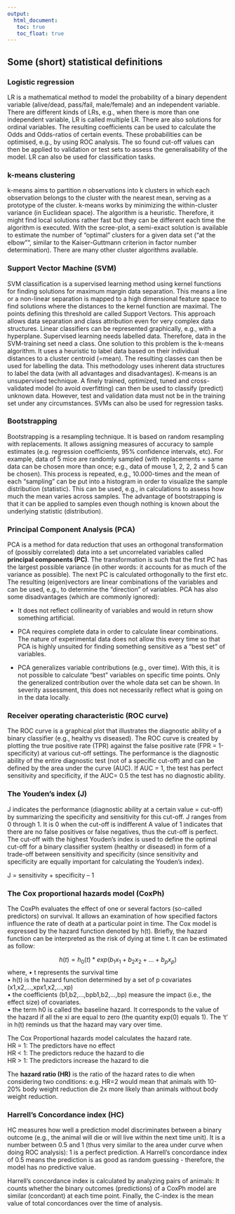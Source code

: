 ---
output:
  html_document: 
   toc: true
   toc_float: true
---
  
## Some (short) statistical definitions


### Logistic regression
LR is a mathematical method to model the probability of a binary dependent variable (alive/dead, pass/fail, male/female) and an independent variable. There are different kinds of LRs, e.g., when there is more than one independent variable, LR is called multiple LR. There are also solutions for ordinal variables. The resulting coefficients can be used to calculate the Odds and Odds-ratios of certain events. These probabilities can be optimised, e.g., by using ROC analysis. The so found cut-off values can then be applied to validation or test sets to assess the generalisability of the model. LR can also be used for classification tasks. 

### k-means clustering
k-means aims to partition *n* observations into k clusters in which each observation belongs to the cluster with the nearest mean, serving as a prototype of the cluster. k-means works by minimizing the within-cluster variance (in Euclidean space). The algorithm is a heuristic. Therefore, it might find local solutions rather fast but they can be different each time the algorithm is executed. With the scree-plot, a semi-exact solution is available to estimate the number of "optimal" clusters for a given data set ("at the elbow"", similar to the Kaiser-Guttmann criterion in factor number determination). There are many other cluster algorithms available.


### Support Vector Machine (SVM)
SVM classification is a supervised learning method using kernel functions for finding solutions for maximum margin data separation. This means a line or a non-linear separation is mapped to a high dimensional feature space to find solutions where the distances to the kernel function are maximal. The points defining this threshold are called Support Vectors. This approach allows data separation and class attribution even for very complex data structures. Linear classifiers can be represented graphically, e.g., with a hyperplane. Supervised learning needs labelled data. Therefore, data in the SVM-training set need a class. One solution to this problem is the k-means algorithm. It uses a heuristic to label data based on their individual distances to a cluster centroid (=mean). The resulting classes can then be used for labelling the data. This methodology uses inherent data structures to label the data (with all advantages and disadvantages). K-means is an unsupervised technique. A finely trained, optimized, tuned and cross-validated model (to avoid overfitting) can then be used to classify (predict) unknown data. However, test and validation data must not be in the training set under any circumstances. SVMs can also be used for regression tasks.

### Bootstrapping 
Bootstrapping is a resampling technique. It is based on random resampling with replacements. It allows assigning measures of accuracy to sample estimates (e.g. regression coefficients, 95% confidence intervals, etc). For example, data of 5 mice are randomly sampled (with replacements = same data can be chosen more than once; e.g., data of mouse 1, 2, 2, 2 and 5 can be chosen). This process is repeated, e.g., 10.000-times and the mean of each “sampling” can be put into a histogram in order to visualize the sample distribution (statistic). This can be used, e.g., in calculations to assess how much the mean varies across samples. The advantage of bootstrapping is that it can be applied to samples even though nothing is known about the underlying statistic (distribution).

### Principal Component Analysis (PCA)
PCA is a method for data reduction that uses an orthogonal transformation of (possibly correlated) data into a set uncorrelated variables called **principal components (PC)**. The transformation is such that the first PC has the largest possible variance (in other words: it accounts for as much of the variance as possible). The next PC is calculated orthogonally to the first etc. The resulting (eigen)vectors are linear combinations of the variables and can be used, e.g., to determine the "direction" of variables. PCA has also some disadvantages (which are commonly ignored):

* It does not reflect collinearity of variables and would in return show something artificial.   

* PCA requires complete data in order to calculate linear combinations. The nature of experimental data does not allow this every time so that PCA is highly unsuited for finding something sensitive as a “best set” of variables.  

* PCA generalizes variable contributions (e.g., over time). With this, it is not possible to calculate "best" variables on specific time points. Only the generalized contribution over the whole data set can be shown. In severity assessment, this does not necessarily reflect what is going on in the data locally.

### Receiver operating characteristic (ROC curve)
The ROC curve is a graphical plot that illustrates the diagnostic ability of a binary classifier (e.g., healthy vs diseased). The ROC curve is created by plotting the true positive rate (TPR) against the false positive rate (FPR = 1-specificity) at various cut-off settings. The performance is the diagnostic ability of the entire diagnostic test (not of a specific cut-off) and can be defined by the area under the curve (AUC). If AUC = 1, the test has perfect sensitivity and specificity, if the AUC= 0.5 the test has no diagnostic ability.

### The Youden’s index (J)
J indicates the performance (diagnostic ability at a certain value = cut-off) by summarizing the specificity and sensitivity for this cut-off. J ranges from 0 through 1. It is 0 when the cut-off is indifferent A value of 1 indicates that there are no false positives or false negatives, thus the cut-off is perfect. The cut-off with the highest Youden’s index is used to define the optimal cut-off for a binary classifier system (healthy or diseased) in form of a trade-off between sensitivity and specificity (since sensitivity and specificity are equally important for calculating the Youden’s index).

J = sensitivity + specificity – 1

### The Cox proportional hazards model (CoxPh)
The CoxPh evaluates the effect of one or several factors (so-called predictors) on survival. It allows an examination of how specified factors influence the rate of death at a particular point in time. The Cox model is expressed by the hazard function denoted by h(t). Briefly, the hazard function can be interpreted as the risk of dying at time t. It can be estimated as follow:

$$h(t)=h_{0}(t)*exp(b_{1}x_{1}+b_{2}x_{2}+...+b_{p}x_{p})$$
where,
•	t represents the survival time  
•	h(t) is the hazard function determined by a set of p covariates (x1,x2,...,xpx1,x2,...,xp)  
•	the coefficients (b1,b2,...,bpb1,b2,...,bp) measure the impact (i.e., the effect size) of covariates.  
•	the term h0 is called the baseline hazard. It corresponds to the value of the hazard if all the xi are equal to zero (the quantity exp(0) equals 1). The ‘t’ in h(t) reminds us that the hazard may vary over time.

The Cox Proportional hazards model calculates the hazard rate.   
HR = 1: The predictors have no effect  
HR < 1: The predictors reduce the hazard to die  
HR > 1: The predictors increase the hazard to die  

The **hazard ratio (HR)** is the ratio of the hazard rates to die when considering two conditions:
e.g. HR=2 would mean that animals with 10-20% body weight reduction die 2x more likely than animals without body weight reduction.


### Harrell’s Concordance index (HC)
HC measures how well a prediction model discriminates between a binary outcome (e.g., the animal will die or will live within the next time unit). It is a number between 0.5 and 1 (thus very similar to the area under curve when doing ROC analysis): 1 is a perfect prediction. A Harrell’s concordance index of 0.5 means the prediction is as good as random guessing - therefore, the model has no predictive value. 

Harrell’s concordance index is calculated by analyzing pairs of animals: 
It counts whether the binary outcomes (predictions) of a CoxPh model are similar (concordant) at each time point. Finally, the C-index is the mean value of total concordances over the time of analysis. 



